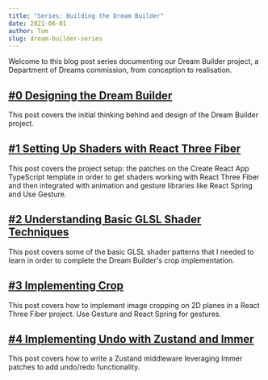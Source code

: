 ```yaml
---
title: "Series: Building the Dream Builder"
date: 2021-06-01
author: Tom
slug: dream-builder-series
---
```


Welcome to this blog post series documenting our Dream Builder project, a
Department of Dreams commission, from conception to realisation.

## [#0 Designing the Dream Builder](/blog/designing-the-dream-builder)

This post covers the initial thinking behind and design of the Dream Builder
project.

## [#1 Setting Up Shaders with React Three Fiber](/blog/react-three-fiber-shaders-setup)

This post covers the project setup: the patches on the Create React App
TypeScript template in order to get shaders working with React Three Fiber and
then integrated with animation and gesture libraries like React Spring and Use
Gesture.

## [#2 Understanding Basic GLSL Shader Techniques](/blog/understanding-basic-shader-techniques)

This post covers some of the basic GLSL shader patterns that I needed to learn
in order to complete the Dream Builder's crop implementation.

## [#3 Implementing Crop](/blog/implementing-crop)

This post covers how to implement image cropping on 2D planes in a React Three
Fiber project. Use Gesture and React Spring for gestures.

## [#4 Implementing Undo with Zustand and Immer](/blog/zustand-immer-undo)

This post covers how to write a Zustand middleware leveraging Immer patches to
add undo/redo functionality.
